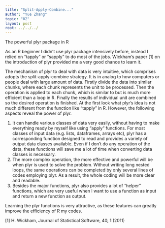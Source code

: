 ```yaml
---
title: "Split-Apply-Combine..."
author: "Yue Zhang"
topic: "02"
layout: post
root: ../../../
---
```


The powerful plyr package in R

As an R beginner I didn’t use plyr package intensively before, instead I relied on “tapply” or “sapply” to do most of the jobs. Wickham’s paper [1] on the introduction of plyr provided me a very good chance to learn it. 

The mechanism of plyr to deal with data is very intuitive, which comprises adopts the split-apply-combine strategy. It is in analog to how computers or people deal with large amount of data. Firstly divide the data into similar chunks, where each chunk represents the unit to be processed. Then the operation is applied to each chunk, which is similar to but is much more efficient than a loop in R. Finally the results of individual unit are combined so the desired operation is finished. At the first look what plyr’s idea is not much different from the function like “tapply” in R. However, the following aspects reveal the power of plyr. 

(1)	It can handle various classes of data very easily, without having to make everything ready by myself like using “apply” functions. For most classes of input data (e.g. lists, dataframes, arrays etc), plyr has a corresponding function designed to read and provides a variety of output data classes available. Even if I don’t do any operation of the data, these functions will save me a lot of time when converting data classes is necessary.
(2)	The more complex operation, the more effective and powerful will be when plyr is used to solve the problem. Without writing long nested loops, the same operations can be completed by only several lines of codes employing plyr. As a result, the whole coding will be more clear and readable.
(3)	Besides the major functions, plyr also provides a lot of “helper” functions, which are very useful when I want to use a function as input and return a new function as output.

Learning the plyr functions is very attractive, as these features can greatly improve the efficiency of R my codes.

[1] H. Wickham, Journal of Statistical Software, 40, 1 (2011)


